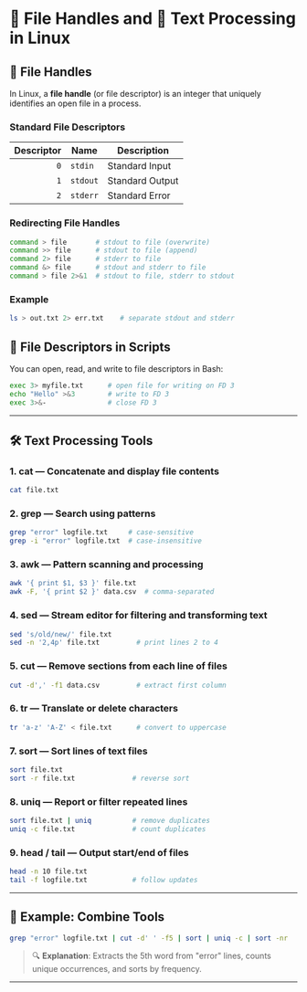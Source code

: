 # 📂 File Handles and 🧹 Text Processing in Linux

## 🔧 File Handles

In Linux, a **file handle** (or file descriptor) is an integer that uniquely identifies an open file in a process.

### Standard File Descriptors

| Descriptor | Name            | Description               |
|-----------:|------------------|---------------------------|
| `0`        | `stdin`         | Standard Input            |
| `1`        | `stdout`        | Standard Output           |
| `2`        | `stderr`        | Standard Error            |

### Redirecting File Handles

```bash
command > file       # stdout to file (overwrite)
command >> file      # stdout to file (append)
command 2> file      # stderr to file
command &> file      # stdout and stderr to file
command > file 2>&1  # stdout to file, stderr to stdout
```

### Example

```bash
ls > out.txt 2> err.txt    # separate stdout and stderr
```

## 📄 File Descriptors in Scripts

You can open, read, and write to file descriptors in Bash:

```bash
exec 3> myfile.txt      # open file for writing on FD 3
echo "Hello" >&3        # write to FD 3
exec 3>&-               # close FD 3
```

---

## 🛠️ Text Processing Tools

### 1. **cat** — Concatenate and display file contents

```bash
cat file.txt
```

### 2. **grep** — Search using patterns

```bash
grep "error" logfile.txt     # case-sensitive
grep -i "error" logfile.txt  # case-insensitive
```

### 3. **awk** — Pattern scanning and processing

```bash
awk '{ print $1, $3 }' file.txt
awk -F, '{ print $2 }' data.csv  # comma-separated
```

### 4. **sed** — Stream editor for filtering and transforming text

```bash
sed 's/old/new/' file.txt
sed -n '2,4p' file.txt         # print lines 2 to 4
```

### 5. **cut** — Remove sections from each line of files

```bash
cut -d',' -f1 data.csv         # extract first column
```

### 6. **tr** — Translate or delete characters

```bash
tr 'a-z' 'A-Z' < file.txt      # convert to uppercase
```

### 7. **sort** — Sort lines of text files

```bash
sort file.txt
sort -r file.txt              # reverse sort
```

### 8. **uniq** — Report or filter repeated lines

```bash
sort file.txt | uniq          # remove duplicates
uniq -c file.txt              # count duplicates
```

### 9. **head / tail** — Output start/end of files

```bash
head -n 10 file.txt
tail -f logfile.txt           # follow updates
```

---

## 📌 Example: Combine Tools

```bash
grep "error" logfile.txt | cut -d' ' -f5 | sort | uniq -c | sort -nr
```

> 🔍 **Explanation**: Extracts the 5th word from "error" lines, counts unique occurrences, and sorts by frequency.

---

